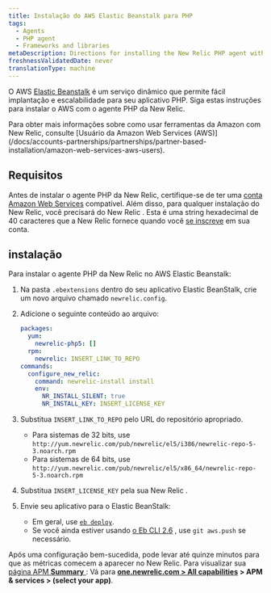 ```yaml
---
title: Instalação do AWS Elastic Beanstalk para PHP
tags:
  - Agents
  - PHP agent
  - Frameworks and libraries
metaDescription: Directions for installing the New Relic PHP agent with Elastic Beanstalk.
freshnessValidatedDate: never
translationType: machine
---
```


O AWS [Elastic Beanstalk](https://aws.amazon.com/elasticbeanstalk) é um serviço dinâmico que permite fácil implantação e escalabilidade para seu aplicativo PHP. Siga estas instruções para instalar o AWS com o agente PHP da New Relic.

<Callout variant="tip">
  Para obter mais informações sobre como usar ferramentas da Amazon com New Relic, consulte [Usuário da Amazon Web Services (AWS)](/docs/accounts-partnerships/partnerships/partner-based-installation/amazon-web-services-aws-users).
</Callout>

## Requisitos

Antes de instalar o agente PHP da New Relic, certifique-se de ter uma [conta Amazon Web Services](http://aws.amazon.com/elasticbeanstalk/ "O link abre em uma nova janela") compatível. Além disso, para qualquer instalação do New Relic, você precisará do New Relic <InlinePopover type="licenseKey"/>. Esta é uma string hexadecimal de 40 caracteres que a New Relic fornece quando você [se inscreve](http://newrelic.com/signup "O link abre em uma nova janela") em sua conta.

## instalação

Para instalar o agente PHP da New Relic no AWS Elastic Beanstalk:

1. Na pasta `.ebextensions` dentro do seu aplicativo Elastic BeanStalk, crie um novo arquivo chamado `newrelic.config`.

2. Adicione o seguinte conteúdo ao arquivo:

   ```yml
   packages:
     yum:
       newrelic-php5: []
     rpm:
       newrelic: INSERT_LINK_TO_REPO
   commands:
     configure_new_relic:
       command: newrelic-install install
       env:
         NR_INSTALL_SILENT: true
         NR_INSTALL_KEY: INSERT_LICENSE_KEY
   ```

3. Substitua `INSERT_LINK_TO_REPO` pelo URL do repositório apropriado.

   * Para sistemas de 32 bits, use `http://yum.newrelic.com/pub/newrelic/el5/i386/newrelic-repo-5-3.noarch.rpm`
   * Para sistemas de 64 bits, use `http://yum.newrelic.com/pub/newrelic/el5/x86_64/newrelic-repo-5-3.noarch.rpm`

4. Substitua `INSERT_LICENSE_KEY` pela sua New Relic <InlinePopover type="licenseKey"/>.

5. Envie seu aplicativo para o Elastic BeanStalk:

   * Em geral, use [`eb deploy`](http://docs.aws.amazon.com/elasticbeanstalk/latest/dg/eb3-deploy.html).
   * Se você ainda estiver usando [o Eb CLI 2.6](http://docs.aws.amazon.com/elasticbeanstalk/latest/dg/eb-cli.html) , use `git aws.push` se necessário.

Após uma configuração bem-sucedida, pode levar até quinze minutos para que as métricas comecem a aparecer no New Relic. Para visualizar sua [página APM <DNT>**Summary**</DNT> ](/docs/apm/applications-menu/monitoring/applications-overview-dashboard): Vá para <DNT>**[one.newrelic.com > All capabilities](https://one.newrelic.com/all-capabilities) > APM & services > (select your app)**</DNT>.